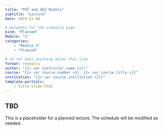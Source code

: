 ```yaml
---
title: "POT and GEV Models"
subtitle: "Lecture"
date: 2023-11-08

# metadata for the schedule page
kind: "Planned"
Module: "3"
categories:
    - "Module 3"
    - "Planned"

# do not edit anything below this line
format: revealjs
author: "{{< var instructor.name >}}!"
course: "{{< var course.number >}}, {{< var course.title >}}"
institution: "{{< var course.institution >}}}"
template-partials:
    - title-slide.html
---
```


## TBD

This is a placeholder for a planned lecture.
The schedule will be modified as needed.
